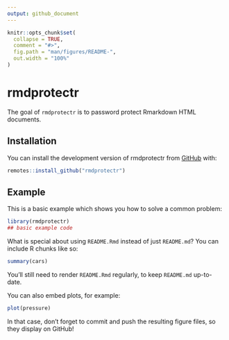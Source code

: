```yaml
---
output: github_document
---
```


<!-- README.md is generated from README.Rmd. Please edit that file -->

```r
knitr::opts_chunk$set(
  collapse = TRUE,
  comment = "#>",
  fig.path = "man/figures/README-",
  out.width = "100%"
)
```

# rmdprotectr

<!-- badges: start -->
<!-- badges: end -->

The goal of `rmdprotectr` is to password protect Rmarkdown HTML documents.

## Installation

You can install the development version of rmdprotectr from [GitHub](https://github.com/favstats/rmdprotectr) with:

```r
remotes::install_github("rmdprotectr")
```

## Example

This is a basic example which shows you how to solve a common problem:

```r
library(rmdprotectr)
## basic example code
```

What is special about using `README.Rmd` instead of just `README.md`? You can include R chunks like so:

```r
summary(cars)
```

You'll still need to render `README.Rmd` regularly, to keep `README.md` up-to-date.

You can also embed plots, for example:

```r
plot(pressure)
```

In that case, don't forget to commit and push the resulting figure files, so they display on GitHub!
